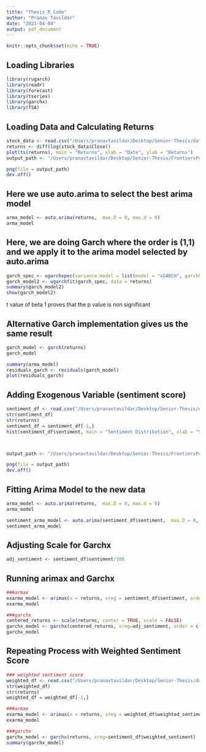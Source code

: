 ```yaml
---
title: "Thesis_R_Code"
author: "Pranav Tavildar"
date: "2023-04-04"
output: pdf_document
---
```


```r
knitr::opts_chunk$set(echo = TRUE)
```

## Loading Libraries

```r
library(rugarch)
library(readr)
library(forecast)
library(tseries)
library(garchx)
library(TSA)
```

## Loading Data and Calculating Returns
```r
stock_data <- read.csv("/Users/pranavtavildar/Desktop/Senior-Thesis/data/CVX_stock_data.csv")
returns <- diff(log(stock_data$Close))
plot(ts(returns), main = "Returns", xlab = "Date", ylab = "Returns")
output_path <- "/Users/pranavtavildar/Desktop/Senior-Thesis/FrontiersPoster/FrontiersPoster_files/poster_files/figures/returnsplot.png"

png(file = output_path)
dev.off()

```

## Here we use auto.arima to select the best arima model
```r
arma_model <- auto.arima(returns,  max.D = 0, max.d = 0)
arma_model
```

## Here, we are doing Garch where the order is (1,1) and we apply it to the arima model selected by auto.arima
```r
garch_spec <- ugarchspec(variance.model = list(model = "sGARCH", garchOrder = c(1,1)), mean.model = list(armaOrder = c(0,0)))
garch_model2 <- ugarchfit(garch_spec, data = returns)
summary(garch_model2)
show(garch_model2)
```

t value of beta 1 proves that the p value is non significant

## Alternative Garch implementation gives us the same result
```r
garch_model <- garch(returns)
garch_model

summary(arma_model)
residuals_garch <- residuals(garch_model)
plot(residuals_garch)
```

## Adding Exogenous Variable (sentiment score)
```r
sentiment_df <- read.csv("/Users/pranavtavildar/Desktop/Senior-Thesis/data/daily_sentiments.csv", header = TRUE)
str(sentiment_df)
str(returns)
sentiment_df = sentiment_df[-1,]
hist(sentiment_df$sentiment, main = "Sentiment Distribution", xlab = "Sentiment Score", ylab = "Frequency")



output_path <- "/Users/pranavtavildar/Desktop/Senior-Thesis/FrontiersPoster/FrontiersPoster_files/poster_files/figures/sentimenthist.png"

png(file = output_path)
dev.off()

```

## Fitting Arima Model to the new data
```r
arma_model <- auto.arima(returns,  max.D = 0, max.d = 0)
arma_model

sentiment_arma_model <- auto.arima(sentiment_df$sentiment,  max.D = 0, max.d = 0)
sentiment_arma_model
```

## Adjusting Scale for Garchx
```r
adj_sentiment <- sentiment_df$sentiment/100
```

## Running arimax and Garchx
```r
###armax
exarma_model <- arimax(x = returns, xreg = sentiment_df$sentiment, order= c(1,0,1))
exarma_model

###garchx
centered_returns <- scale(returns, center = TRUE, scale = FALSE)
garchx_model <- garchx(centered_returns, xreg=adj_sentiment, order = c(1,1), initial.values = c(coef(garch_model),0))
garchx_model
```

## Repeating Process with Weighted Sentiment Score
```r
### weighted sentiment score 
weighted_df <- read.csv("/Users/pranavtavildar/Desktop/Senior-Thesis/data/weighted_daily_sentiments.csv", header = TRUE)
str(weighted_df)
str(returns)
weighted_df = weighted_df[-1,]

###armax
exarma_model <- arimax(x = returns, xreg = weighted_df$weighted_sentiment)
exarma_model

###garchx
garchx_model <- garchx(returns, xreg=sentiment_df$weighted_sentiment)
summary(garchx_model)
```